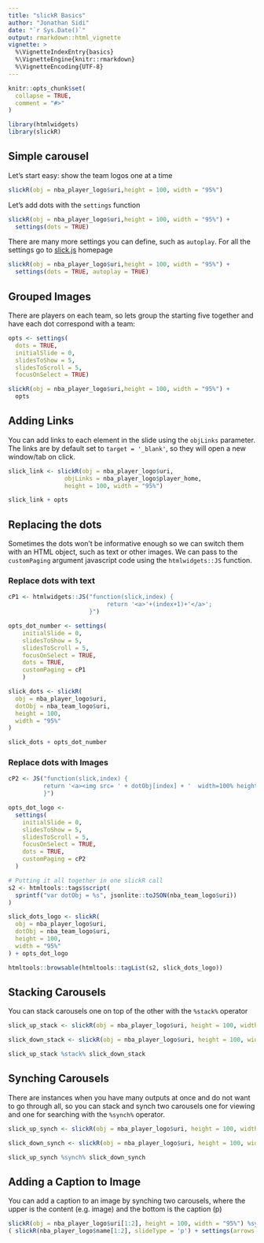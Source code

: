 ```yaml
---
title: "slickR Basics"
author: "Jonathan Sidi"
date: "`r Sys.Date()`"
output: rmarkdown::html_vignette
vignette: >
  %\VignetteIndexEntry{basics}
  %\VignetteEngine{knitr::rmarkdown}
  %\VignetteEncoding{UTF-8}
---
```


```r
knitr::opts_chunk$set(
  collapse = TRUE,
  comment = "#>"
)
```


```r
library(htmlwidgets)
library(slickR)
```

## Simple carousel
Let's start easy: show the team logos one at a time

```r

slickR(obj = nba_player_logo$uri,height = 100, width = "95%")

```

Let's add dots with the `settings` function

```r

slickR(obj = nba_player_logo$uri,height = 100, width = "95%") + 
  settings(dots = TRUE)

```

There are many more settings you can define, such as `autoplay`. For all the settings go to [slick.js](http://kenwheeler.github.io/slick) homepage

```r

slickR(obj = nba_player_logo$uri,height = 100, width = "95%") + 
  settings(dots = TRUE, autoplay = TRUE)

```

## Grouped Images

There are players on each team, so lets group the starting five together and have each dot correspond with a team:

```r

opts <- settings(
  dots = TRUE,
  initialSlide = 0,
  slidesToShow = 5, 
  slidesToScroll = 5, 
  focusOnSelect = TRUE)

slickR(obj = nba_player_logo$uri,height = 100, width = "95%") + 
  opts

```

## Adding Links

You can add links to each element in the slide using the `objLinks` parameter. The links are by default set to `target = '_blank'`, so they will open a new window/tab on click.

```r

slick_link <- slickR(obj = nba_player_logo$uri,
                objLinks = nba_player_logo$player_home,
                height = 100, width = "95%") 

slick_link + opts
```

## Replacing the dots

Sometimes the dots won't be informative enough so we can switch them with an HTML object, such as text or other images. We can pass to the `customPaging` argument javascript code using the `htmlwidgets::JS` function. 

### Replace dots with text

```r

cP1 <- htmlwidgets::JS("function(slick,index) {
                            return '<a>'+(index+1)+'</a>';
                       }")

opts_dot_number <- settings(
    initialSlide = 0,
    slidesToShow = 5,
    slidesToScroll = 5,
    focusOnSelect = TRUE,
    dots = TRUE,
    customPaging = cP1
    )

slick_dots <- slickR(
  obj = nba_player_logo$uri,
  dotObj = nba_team_logo$uri,
  height = 100,
  width = "95%"
)

slick_dots + opts_dot_number

```

### Replace dots with Images

```r

cP2 <- JS("function(slick,index) {
          return '<a><img src= ' + dotObj[index] + '  width=100% height=100%></a>';
          }")

opts_dot_logo <- 
  settings(
    initialSlide = 0,
    slidesToShow = 5,
    slidesToScroll = 5,
    focusOnSelect = TRUE,
    dots = TRUE,
    customPaging = cP2
  )

# Putting it all together in one slickR call
s2 <- htmltools::tags$script(
  sprintf("var dotObj = %s", jsonlite::toJSON(nba_team_logo$uri))
)

slick_dots_logo <- slickR(
  obj = nba_player_logo$uri,
  dotObj = nba_team_logo$uri,
  height = 100,
  width = "95%"
) + opts_dot_logo

htmltools::browsable(htmltools::tagList(s2, slick_dots_logo))
```

## Stacking Carousels

You can stack carousels one on top of the other with the `%stack%` operator

```r

slick_up_stack <- slickR(obj = nba_player_logo$uri, height = 100, width = "95%")

slick_down_stack <- slickR(obj = nba_player_logo$uri, height = 100, width = "95%")

slick_up_stack %stack% slick_down_stack

```

## Synching Carousels

There are instances when you have many outputs at once and do not want to go through all, so you can stack and synch two carousels one for viewing and one for searching with the `%synch%` operator.

```r
slick_up_synch <- slickR(obj = nba_player_logo$uri, height = 100, width = "95%")

slick_down_synch <- slickR(obj = nba_player_logo$uri, height = 100, width = "95%")

slick_up_synch %synch% slick_down_synch

```

## Adding a Caption to Image

You can add a caption to an image by synching two carousels, where the upper is the content (e.g. image) and the bottom is the caption (p)

```r

slickR(obj = nba_player_logo$uri[1:2], height = 100, width = "95%") %synch%
( slickR(nba_player_logo$name[1:2], slideType = 'p') + settings(arrows = FALSE) )


```
